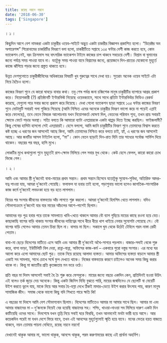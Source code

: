 ```yaml
---
title: রয়েছ নয়নে নয়নে
date: '2018-06-30'
tags: ['Singapore']
---
```


। ১ ।

 

কিছুদিন আগে বেশ নামকরা একটা চাকুরীর ওয়েব-সাইটে অদ্ভুত একটা চাকরীর বিজ্ঞাপন প্রকাশিত হলো। “ডিরেক্টর অব অপারেশন্স” শিরোনামের চাকরিটির বিবরণে বলা হলো, চাকরীটিতে সপ্তাহে ১৩৫ ঘন্টার বেশী কাজ করতে হবে, কোন ভ্যাকেশন নেই, বরং ক্রিসমাস সহ বাৎসরিক ভ্যাকেশন টাইমে কাজের চাপ থাকবে সবচেয়ে বেশী। বিশ্রাম বা ঘুমানোর জন্যে পর্যাপ্ত সময় পাওয়া যাবে না। যতটুকু সময় পাওয়া যাবে বিশ্রামের জন্যে, প্রয়োজনে দিন-রাতের যেকোনো মুহূর্তে কাজে ঝাঁপিয়ে পড়ার জন্যে প্রস্তুত থাকতে হবে।

 

উন্নত দেশগুলোতে চাকুরীজীবিদের অধিকারের বিষয়টি খুব গুরুত্বের সাথে দেখা হয়। সুতরাং অনেক ওয়েব সাইটে এটা নিয়ে হৈচৈও হলো।

 

কাজের বিবরণ শুনে যে কারো ঘাবড়ে যাবার কথা। তবু শেষ পর্যন্ত জনা চব্বিশেক মানুষ চাকুরীটির ব্যাপারে আগ্রহ প্রকাশ করে। নিয়োগকারী (?) প্রতিষ্ঠানটি ইণ্টারভিঊ নিয়েছে ওয়েবক্যামে, সাথে সাথে প্রতিটা ইন্টারভিউর ভিডিও রেকর্ড করেছে, যেগুলো পরে সবার জন্যে প্রকাশ করে দিয়েছে। দেখা গেলো ভ্যাকেশন ছাড়া সপ্তাহে ১৩৫ ঘন্টার কাজের বিবরণ শুনে মোটামুটি সবারই গলা শুকিয়ে গিয়েছে (আমি নিশ্চিত এদের অনেকে চাকুরীর বিবরণ ভালো করে না পড়েই এপ্লাই করে ফেলেছে), তবে বেতন বিষয়ক আলোচনায় যখন নিয়োগকর্তা ঘোষণা দিল, বেতনের পরিমান শূন্য, তখন প্রায় সবারই ক্ষোভে ফেটে পড়ার অবস্থা। সত্যি বলতে কি আমারো ব্যাটা এমপ্লয়ারকে একটা থাপ্পড় দিতে ইচ্ছে করছিল। ফাইজলামী? কিন্তু শেষের হাসিটা হাসলো সেই এমপ্লয়ারই। হেসে বললো, আমি জানি চাকুরীটির বিবরণ শুনে তোমাদের বিশ্বাস করতে কষ্ট হচ্ছে এ ধরণের জব আসলেই আছে কিনা, আমি তোমাদের নিশ্চিত করে বলতে চাই, হ্যাঁ, এ ধরণের জব আসলেই আছে। আর জবটির আসল টাইটেল হলো, “মা”। কোন বেতন ছাড়াই দিন-রাত যিনি তার সাধ্যের সর্বোচ্চ সার্ভিস দিয়ে থাকেন। বছরের পর বছর, হাসি মুখে।

 

লোকটির মুখে কথাগুলো শুনে মুহূর্তেই রাগ-ক্ষোভ মিলিয়ে গেল সবার মুখ থেকে। কেউ হেসে ফেলল, কারো কারো চোখ ভিজে গেল।

 

। ২ ।

 

আমি এবং আমার স্ত্রী দু’জনেই বাবা-মায়ের প্রথম সন্তান। প্রথম সন্তান হিসেবে যতোটুকু সুযোগ-সুবিধা, অতিরিক্ত আদর-যত্ন পাওয়া যায়, আমরা দু’জনেই পেয়েছি। ফলাফল যা হবার তাই হলো, পড়াশুনায় ভালো হলেও জাগতিক-সাংসারিক কাজ কর্মে দু’জনেই লবডংকা হয়ে বড় হতে লাগলাম।

 

বিয়ের পর সংসার জীবনের বাস্তবতার আঁচ লাগতে শুরু করলো। আমরা দু’জনেই হিমশিম খেতে লাগলাম। যদিও সৌভাগ্যক্রমে দু’জনেই যার যার মায়ের আঁচলের আশে-পাশেই ছিলাম।

 

আমাদের বড় পুত্র হবার পরে তাকে সামলাতে খাবি-খেতে থাকলে আমার বৌ ব্যাগ গুছিয়ে মায়ের কাছে রওনা হয়ে যেত। কাছাকাছি বাপের বাড়ি থাকায় সংসার জীবনের দায়িত্বের সাথে ধীরে ধীরে খাপ খাইয়ে নেবার সুযোগটা পেয়েছে সে। বৌ বাপের বাড়ি গেলেও আমার তেমন চিন্তা ছিল না। বাসায় মা ছিল। সকালে ঘুম থেকে উঠেই টেবিলে গরম নাস্তা রেডী পেতাম।

 

বাবা-মা ছেড়ে বিদেশের মাটিতে এসে আমি এবং আমার স্ত্রী দু’জনেই অথৈ-সাগরে পড়লাম। বাজার-সদাই থেকে শুরু করে, বাসা ভাড়া, ইউটিলিটি বিল দেয়া, রান্না-বান্না, অফিসের কাজ-কর্ম – একবারে পুরো দস্তুর সংসার। এর মধ্যে ঘর আলো করে এলো আমাদের ছোট পুত্র। তাকে নিয়ে রয়েছে আলাদা ব্যস্ততা। আমার অফিসের ব্যস্ততা বাড়লে আমার স্ত্রী একাই সব সামলায়, সাথে চোখে সর্ষে ফুল দেখতে থাকে। নিজের বাস্তবতার কারণে চাইলেও অনেক সময় কিছু করার থাকে না। কিন্তু মা জাতটির প্রতি কৃতজ্ঞতায় মন ভরে ওঠে।

 

প্রতি বছর মা দিবস আসলেই সবাই হৈ চৈ শুরু করে ফেসবুকে। মায়ের জন্যে বছরে একদিন কেন, প্রতিদিনই হওয়া উচিৎ এই বলেও তর্ক জুড়ে দেয় অনেকে। কিন্তু একটা জিনিস দিব্যি বুঝতে পারি, মায়ের জন্মদিনেও যে ছেলেটি বা মেয়েটি উইশ করতে ভুলে যায়, মাকে নিয়ে আর সবার হৈ-হল্লা দেখে ঠিকই মাদার-ডেতে উইশ করার উৎসাহ পায়, কারণ মানুষ সামাজিক জীব। সমাজ থেকে ভালো কিছু যদি শিখতে পারে ক্ষতি কি!

 

এ বছরের মা দিবসে আমি বেশ সৌভাগ্যবান ছিলাম। বিদেশের মাটিতেও আমার মা আমার সাথে ছিল। আমার মা এবং আমার বাচ্চাদের মা – দু’জনকে নিয়েই বের হয়েছি বাচ্চাদের সহ। শপিং, খাওয়া-দাওয়া সব মিলিয়ে দারুণ একটা দিন কাটিয়েছি ওদের সাথে। দিনশেষে যখন তৃপ্তি নিয়ে সবাই ঘরে ফিরছি, তখন আনমনেই মনটা ভারী হয়ে আসে। আর কয়েকদিন পরেই মা যখন দেশে ফিরে যাবে, তখন এই আনন্দের মুহূর্তগুলোই স্মৃতি হয়ে যাবে। মনের ভেতর হয়ত বাজতে থাকবে, নয়ন তোমায় পায়না দেখিতে, রয়েছ নয়নে নয়নে!

 

যেখানেই থাকুক আমার মা, ভালো থাকুক, আনন্দে থাকুক, পরম করুণাময়ের কাছে এই প্রার্থনা অহর্নিশ।
